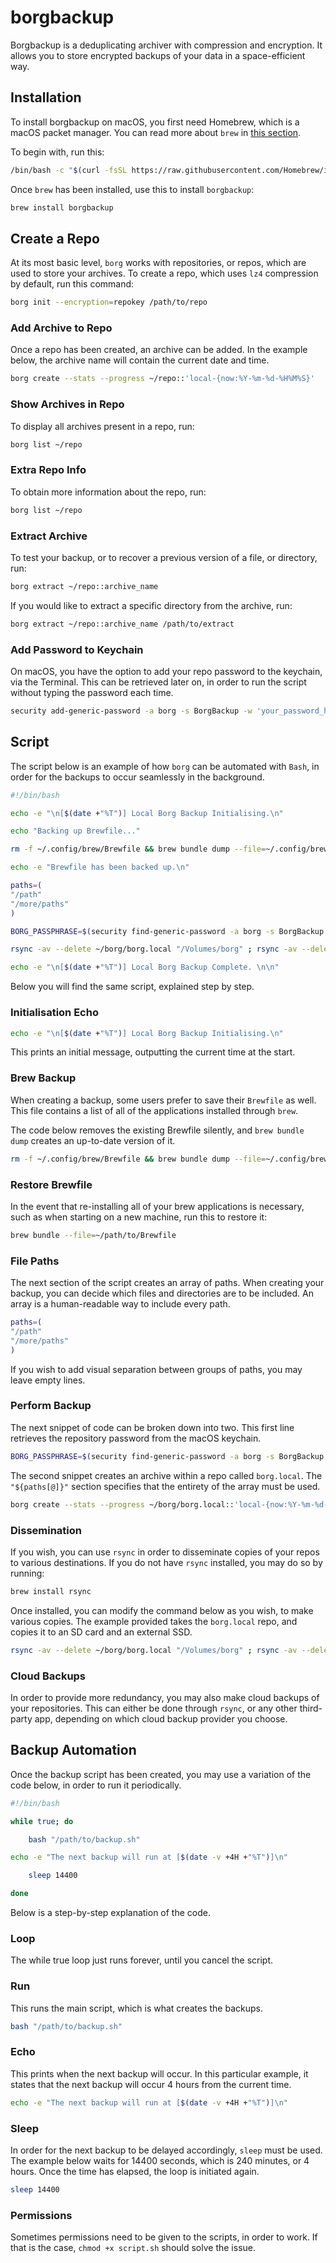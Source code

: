 # borgbackup

Borgbackup is a deduplicating archiver with compression and encryption. It allows you to store encrypted backups of your data in a space-efficient way. 

## Installation

To install borgbackup on macOS, you first need Homebrew, which is a macOS packet manager. You can read more about `brew` in [this section](/macos/brew).

To begin with, run this:

```bash
/bin/bash -c "$(curl -fsSL https://raw.githubusercontent.com/Homebrew/install/HEAD/install.sh)"
```

Once `brew` has been installed, use this to install `borgbackup`:

```bash
brew install borgbackup
```

## Create a Repo

At its most basic level, `borg` works with repositories, or repos, which are used to store your archives. To create a repo, which uses `lz4` compression by default, run this command:

```bash
borg init --encryption=repokey /path/to/repo
```

### Add Archive to Repo

Once a repo has been created, an archive can be added. In the example below, the archive name will contain the current date and time.

```bash
borg create --stats --progress ~/repo::'local-{now:%Y-%m-%d-%H%M%S}'
```

### Show Archives in Repo

To display all archives present in a repo, run:

```bash
borg list ~/repo
```

### Extra Repo Info

To obtain more information about the repo, run:

```bash
borg list ~/repo
```

### Extract Archive

To test your backup, or to recover a previous version of a file, or directory, run:

```bash
borg extract ~/repo::archive_name
```

If you would like to extract a specific directory from the archive, run:

```bash
borg extract ~/repo::archive_name /path/to/extract
```

### Add Password to Keychain

On macOS, you have the option to add your repo password to the keychain, via the Terminal. This can be retrieved later on, in order to run the script without typing the password each time.

```bash
security add-generic-password -a borg -s BorgBackup -w 'your_password_here'
```

## Script

The script below is an example of how `borg` can be automated with `Bash`, in order for the backups to occur seamlessly in the background.

```bash
#!/bin/bash

echo -e "\n[$(date +"%T")] Local Borg Backup Initialising.\n"

echo "Backing up Brewfile..."

rm -f ~/.config/brew/Brewfile && brew bundle dump --file=~/.config/brew/Brewfile

echo -e "Brewfile has been backed up.\n"

paths=(
"/path"
"/more/paths"
)

BORG_PASSPHRASE=$(security find-generic-password -a borg -s BorgBackup -w) borg create --stats --progress ~/borg/borg.local::'local-{now:%Y-%m-%d-%H%M%S}' "${paths[@]}"

rsync -av --delete ~/borg/borg.local "/Volumes/borg" ; rsync -av --delete ~/borg/borg.local "/Volumes/borg.ssd"

echo -e "\n[$(date +"%T")] Local Borg Backup Complete. \n\n"
```

Below you will find the same script, explained step by step.

### Initialisation Echo

```bash
echo -e "\n[$(date +"%T")] Local Borg Backup Initialising.\n"
```

This prints an initial message, outputting the current time at the start.

### Brew Backup

When creating a backup, some users prefer to save their `Brewfile` as well. This file contains a list of all of the applications installed through `brew`.

The code below removes the existing Brewfile silently, and `brew bundle dump` creates an up-to-date version of it.

```bash
rm -f ~/.config/brew/Brewfile && brew bundle dump --file=~/.config/brew/Brewfile
```

### Restore Brewfile

In the event that re-installing all of your brew applications is necessary, such as when starting on a new machine, run this to restore it:

```bash
brew bundle --file=~/path/to/Brewfile
```

### File Paths

The next section of the script creates an array of paths. When creating your backup, you can decide which files and directories are to be included. An array is a human-readable way to include every path.

```bash
paths=(
"/path"
"/more/paths"
)
```


<Callout emoji="💡"> If you wish to add visual separation between groups of paths, you may leave empty lines.</Callout>

### Perform Backup

The next snippet of code can be broken down into two. This first line retrieves the repository password from the macOS keychain.

```bash
BORG_PASSPHRASE=$(security find-generic-password -a borg -s BorgBackup -w)
```

The second snippet creates an archive within a repo called `borg.local`. The `"${paths[@]}"` section specifies that the entirety of the array must be used.

```bash
borg create --stats --progress ~/borg/borg.local::'local-{now:%Y-%m-%d-%H%M%S}' "${paths[@]}"
```

### Dissemination

If you wish, you can use `rsync` in order to disseminate copies of your repos to various destinations. If you do not have `rsync` installed, you may do so by running:

```bash
brew install rsync
```

Once installed, you can modify the command below as you wish, to make various copies. The example provided takes the `borg.local` repo, and copies it to an SD card and an external SSD.

```bash
rsync -av --delete ~/borg/borg.local "/Volumes/borg" ; rsync -av --delete ~/borg/borg.local "/Volumes/borg.ssd"
```

### Cloud Backups

In order to provide more redundancy, you may also make cloud backups of your repositories. This can either be done through `rsync`, or any other third-party app, depending on which cloud backup provider you choose.

## Backup Automation

Once the backup script has been created, you may use a variation of the code below, in order to run it periodically.

```bash
#!/bin/bash

while true; do

	bash "/path/to/backup.sh"

echo -e "The next backup will run at [$(date -v +4H +"%T")]\n"

	sleep 14400

done
```

Below is a step-by-step explanation of the code.

### Loop

The while true loop just runs forever, until you cancel the script.

### Run

This runs the main script, which is what creates the backups.

```bash
bash "/path/to/backup.sh"
```

### Echo

This prints when the next backup will occur. In this particular example, it states that the next backup will occur 4 hours from the current time.

```bash
echo -e "The next backup will run at [$(date -v +4H +"%T")]\n"
```

### Sleep

In order for the next backup to be delayed accordingly, `sleep` must be used. The example below waits for 14400 seconds, which is 240 minutes, or 4 hours. Once the time has elapsed, the loop is initiated again.

```bash
sleep 14400
```

### Permissions

Sometimes permissions need to be given to the scripts, in order to work. If that is the case, `chmod +x script.sh` should solve the issue.